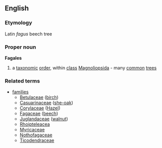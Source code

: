 ==English==
===Etymology===
Latin ''fagus'' beech tree
===Proper noun===
{{wikipedia}}
'''Fagales'''
#a [[taxonomic]] [[order]], within [[class]] [[Magnoliopsida]] - many [[common]] [[tree]]s
===Related terms===
{{wikispecies}}
*[[families]]
**[[Betulaceae]] ([[birch]])
**[[Casuarinaceae]] ([[she-oak]])
**[[Corylaceae]] ([[Hazel]])
**[[Fagaceae]] ([[beech]])
**[[Juglandaceae]] ([[walnut]])
**[[Rhoipteleacea]]
**[[Myricaceae]]
**[[Nothofagaceae]]
**[[Ticodendraceae]]
